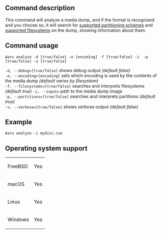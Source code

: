 ==Command description==
This command will analyze a media dump, and if the format is recognized and you choose so, it will search for [[Partitioning-schemes-recognized-by-Aaru.md|supported partitioning schemes]] and [[Filesystems-recognized-by-Aaru.md|supported filesystems]] on the dump, showing information about them.

==Command usage==
<code>Aaru analyze -d [true/false] -e [encoding] -f [true/false] -i <dump> -p [true/false] -v [true/false]</code>

<code>-d, --debug=[true/false]</code> shows debug output ''(default false)''<br />
<code>-e, --encoding=[encoding]</code> sets which encoding is used by the contents of the media dump ''(default varies by filesystem)''<br />
<code>-f, --filesystems=[true/false]</code> searches and interprets filesystems ''(default true)''
<code>-i, --input=<dump></code> path to the media dump image<br />
<code>-p, --partitions=[true/false]</code> searches and interprets partitions ''(default true)''<br />
<code>-v, --verbose=[true/false]</code> shows verbose output ''(default false)''<br />

==Example==
<code>Aaru analyze -i mydisc.cue</code>

==Operating system support==
{|
| FreeBSD
| Yes
|-
| macOS
| Yes
|-
| Linux
| Yes
|-
| Windows
| Yes
|}
